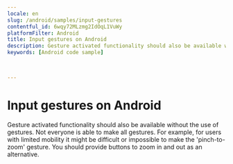 ```yaml
---
locale: en
slug: /android/samples/input-gestures
contentful_id: 6wqy72MLzmg2IdOqL1VuWy
platformFilter: Android
title: Input gestures on Android
description: Gesture activated functionality should also be available without the use of gestures.
keywords: [Android code sample]


	
---
```


# Input gestures on Android

Gesture activated functionality should also be available without the use of gestures. Not everyone is able to make all gestures. For example, for users with limited mobility it might be difficult or impossible to make the 'pinch-to-zoom' gesture. You should provide buttons to zoom in and out as an alternative.

<CodeSample id="input-gestures" locale="en" platform="android"/>